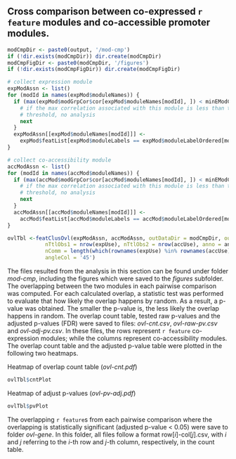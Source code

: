 
## Cross comparison between co-expressed `r feature` modules and co-accessible promoter modules. 

```r
modCmpDir <- paste0(output, '/mod-cmp')
if (!dir.exists(modCmpDir)) dir.create(modCmpDir)
modCmpFigDir <- paste0(modCmpDir, '/figures')
if (!dir.exists(modCmpFigDir)) dir.create(modCmpFigDir)

# collect expression module
expModAssn <- list()
for (modId in names(expMod$moduleNames)) {
  if (max(expMod$modGrpCor$cor[expMod$moduleNames[modId], ]) < minEModCor) {
    # if the max correlation associated with this module is less than the given 
    # threshold, no analysis
    next
  }
  expModAssn[[expMod$moduleNames[modId]]] <- 
    expMod$featList[expMod$moduleLabels == expMod$moduleLabelOrdered[modId]]
}

# collect co-accessibility module
accModAssn <- list()
for (modId in names(accMod$moduleNames)) {
  if (max(accMod$modGrpCor$cor[accMod$moduleNames[modId], ]) < minEModCor) {
    # if the max correlation associated with this module is less than the given 
    # threshold, no analysis
    next
  }
  accModAssn[[accMod$moduleNames[modId]]] <- 
    accMod$featList[accMod$moduleLabels == accMod$moduleLabelOrdered[modId]]
}

ovlTbl <-featClusOvl(expModAssn, accModAssn, outDataDir = modCmpDir, outFigDir = modCmpFigDir,
            nTtlObs1 = nrow(expUse), nTtlObs2 = nrow(accUse), anno = anno,
            nComm = length(which(rownames(expUse) %in% rownames(accUse))), 
            angleCol = '45')
```

The files resulted from the analysis in this section can be found under folder *mod-cmp*, including the figures which were saved to the *figures* subfolder.  The overlapping between the two modules in each pairwise comparison was computed. For each calculated overlap, a statistic test was performed to evaluate that how likely the overlap happens by random. As a result, a p-value was obtained. The smaller the p-value is, the less likely the overlap happens in random. The overlap count table, tested raw p-values and the adjusted p-values (FDR) were saved to files: *ovl-cnt.csv*, *ovl-raw-pv.csv* and *ovl-adj-pv.csv*. In these files, the rows represent `r feature` co-expression modules; while the columns represent co-accessibility modules. The overlap count table and the adjusted p-value table were plotted in the following two heatmaps.

Heatmap of overlap count table (*ovl-cnt.pdf*)

```r
ovlTbl$cntPlot
```

Heatmap of adjust p-values (*ovl-pv-adj.pdf*)

```r
ovlTbl$pvPlot
```

The overlapping `r feature`s from each pairwise comparison where the overlapping is statistically significant (adjusted p-value < 0.05) were save to folder *ovl-gene*. In this folder, all files follow a format row[$i$]-col[$j$].csv, with $i$ and $j$ referring to the $i$-th row and $j$-th column, respectively, in the count table. 
